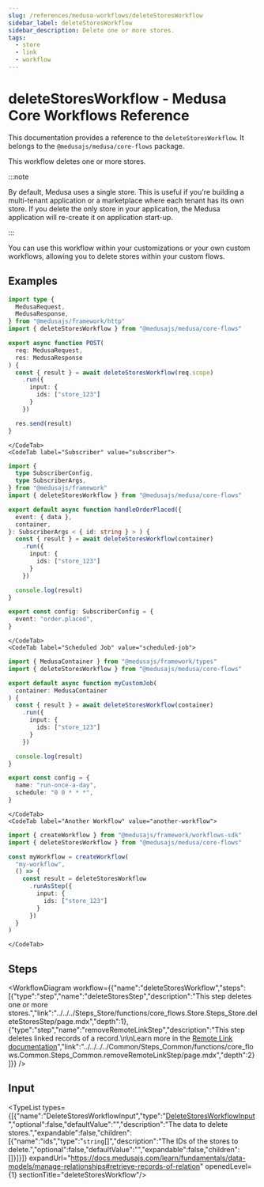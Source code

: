 ```yaml
---
slug: /references/medusa-workflows/deleteStoresWorkflow
sidebar_label: deleteStoresWorkflow
sidebar_description: Delete one or more stores.
tags:
  - store
  - link
  - workflow
---
```



# deleteStoresWorkflow - Medusa Core Workflows Reference

This documentation provides a reference to the `deleteStoresWorkflow`. It belongs to the `@medusajs/medusa/core-flows` package.

This workflow deletes one or more stores.

:::note

By default, Medusa uses a single store. This is useful
if you're building a multi-tenant application or a marketplace where each tenant has its own store.
If you delete the only store in your application, the Medusa application will re-create it on application start-up.

:::

You can use this workflow within your customizations or your own custom workflows, allowing you to
delete stores within your custom flows.

<SourceCodeLink link="https://github.com/medusajs/medusa/blob/9069e9279ee230384cf09c553f60ab6caa0e7012/packages/core/core-flows/src/store/workflows/delete-stores.ts#L43" />

## Examples

<CodeTabs group="workflow-exection">
    <CodeTab label="API Route" value="api-route">
    
```ts title="src/api/workflow/route.ts"
import type {
  MedusaRequest,
  MedusaResponse,
} from "@medusajs/framework/http"
import { deleteStoresWorkflow } from "@medusajs/medusa/core-flows"

export async function POST(
  req: MedusaRequest,
  res: MedusaResponse
) {
  const { result } = await deleteStoresWorkflow(req.scope)
    .run({
      input: {
        ids: ["store_123"]
      }
    })

  res.send(result)
}
```

    </CodeTab>
    <CodeTab label="Subscriber" value="subscriber">
    
```ts title="src/subscribers/order-placed.ts"
import {
  type SubscriberConfig,
  type SubscriberArgs,
} from "@medusajs/framework"
import { deleteStoresWorkflow } from "@medusajs/medusa/core-flows"

export default async function handleOrderPlaced({
  event: { data },
  container,
}: SubscriberArgs < { id: string } > ) {
  const { result } = await deleteStoresWorkflow(container)
    .run({
      input: {
        ids: ["store_123"]
      }
    })

  console.log(result)
}

export const config: SubscriberConfig = {
  event: "order.placed",
}
```

    </CodeTab>
    <CodeTab label="Scheduled Job" value="scheduled-job">
    
```ts title="src/jobs/message-daily.ts"
import { MedusaContainer } from "@medusajs/framework/types"
import { deleteStoresWorkflow } from "@medusajs/medusa/core-flows"

export default async function myCustomJob(
  container: MedusaContainer
) {
  const { result } = await deleteStoresWorkflow(container)
    .run({
      input: {
        ids: ["store_123"]
      }
    })

  console.log(result)
}

export const config = {
  name: "run-once-a-day",
  schedule: "0 0 * * *",
}
```

    </CodeTab>
    <CodeTab label="Another Workflow" value="another-workflow">
    
```ts title="src/workflows/my-workflow.ts"
import { createWorkflow } from "@medusajs/framework/workflows-sdk"
import { deleteStoresWorkflow } from "@medusajs/medusa/core-flows"

const myWorkflow = createWorkflow(
  "my-workflow",
  () => {
    const result = deleteStoresWorkflow
      .runAsStep({
        input: {
          ids: ["store_123"]
        }
      })
  }
)
```

    </CodeTab>
  </CodeTabs>

## Steps

<WorkflowDiagram workflow={{"name":"deleteStoresWorkflow","steps":[{"type":"step","name":"deleteStoresStep","description":"This step deletes one or more stores.","link":"../../../Steps_Store/functions/core_flows.Store.Steps_Store.deleteStoresStep/page.mdx","depth":1},{"type":"step","name":"removeRemoteLinkStep","description":"This step deletes linked records of a record.\n\nLearn more in the [Remote Link documentation](https://docs.medusajs.com/learn/fundamentals/module-links/remote-link#cascade-delete-linked-records)","link":"../../../../Common/Steps_Common/functions/core_flows.Common.Steps_Common.removeRemoteLinkStep/page.mdx","depth":2}]}} />

## Input

<TypeList types={[{"name":"DeleteStoresWorkflowInput","type":"[DeleteStoresWorkflowInput](../../../../types/core_flows.DeleteStoresWorkflowInput/page.mdx)","optional":false,"defaultValue":"","description":"The data to delete stores.","expandable":false,"children":[{"name":"ids","type":"`string`[]","description":"The IDs of the stores to delete.","optional":false,"defaultValue":"","expandable":false,"children":[]}]}]} expandUrl="https://docs.medusajs.com/learn/fundamentals/data-models/manage-relationships#retrieve-records-of-relation" openedLevel={1} sectionTitle="deleteStoresWorkflow"/>
